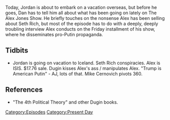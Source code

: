 {{Episode
    | title             = August 4, 2017
    | caption           = [https://knowledgefight.libsyn.com/knowledge-fight-august-4-2017 Listen to this episode on Libsyn]
    | episodeNumber     = 71
    | length            = 02:28:51
    | coverageStartDate = August 3, 2017
    | coverageEndDate   = August 4, 2017
    | episodeType       = [[:Category:Present Day|Present Day]]
    | appearance        = [[Alexander Dugin]], [[Mike Cernovich]]
    | beverage          = Boone's Farm & PBR
    | oocDrop           = Alex is still mad about Jon Oliver
    | previousEpisode   = [[70: Sep 29- Oct 3, 2015]]
    | nextEpisode       = [[72: August 9, 2017]]
}}

{{Stub}}

Today, Jordan is about to embark on a vacation overseas, but before he goes, Dan has to tell him all about what has been going on lately on The Alex Jones Show. He briefly touches on the nonsense Alex has been selling about Seth Rich, but most of the episode has to do with a deeply, deeply troubling interview Alex conducts on the Friday installment of his show, where he disseminates pro-Putin propaganda.

==Tidbits==

*Jordan is going on vacation to Iceland. Seth Rich conspiracies. Alex is ISIS. $17.76 sale. Dugin kisses Alex's ass / manipulates Alex. "Trump is American Putin" - AJ, lots of that. Mike Cernovich pivots 360.

==References==

*"The 4th Political Theory" and other Dugin books.

[[Category:Episodes]]
[[Category:Present Day]]